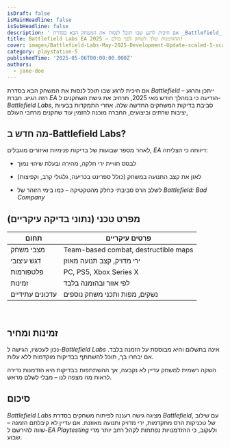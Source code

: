 ```yaml
---
isDraft: false
isMainHeadline: false
isSubHeadline: false
description: ' אם חיכית לרגע שבו תוכל לנסות את המשחק הבא בסדרת _Battlefield_ – ייתכן והרגע הזה הגיע. חברת _EA_ הודיעה כי במהלך חודש מאי 2025, תרחיב את גיש'
title: Battlefield Labs EA 2025 – ההזדמנות שלך לשחק לפני כולם!
cover: images/Battlefield-Labs-May-2025-Development-Update-scaled-1-scaled.webp
category: playstation-5
publishedTime: '2025-05-06T00:00:00.000Z'
authors:
  - jane-doe
---
```


אם חיכית לרגע שבו תוכל לנסות את המשחק הבא בסדרת _Battlefield_ – ייתכן והרגע הזה הגיע. חברת _EA_ הודיעה כי במהלך חודש מאי 2025, תרחיב את גישת השחקנים ל-_Battlefield Labs_, סביבת בדיקות המשחקים החדשה שלה. אחרי התמקדות בבעיות יציבות שרתים וביצועים, החברה מוכנה להזמין עוד שחקנים מרחבי העולם,

## **מה חדש ב-Battlefield Labs?**

לאחר מספר שבועות של בדיקות פנימיות ואיזורים מוגבלים, _EA_ דיווחה כי הצליחה:

- לבסס חוויית ירי חלקה, מהירה ובעלת שיהוי נמוך
    
- לאזן את קצב התנועה במשחק (כולל ספרינט בכריעה, גלגולי קרב, וקפיצות)
    
- לשלב הרס סביבתי כחלק מהטקטיקה – כמו בימי הזוהר של _Battlefield: Bad Company_
    

## **מפרט טכני (נתוני בדיקה עיקריים)**

| תחום | פרטים עיקריים |
| --- | --- |
| מצבי משחק | Team-based combat, destructible maps |
| דגש עיצובי | ירי מדויק, קצב תנועה מאוזן |
| פלטפורמות | PC, PS5, Xbox Series X |
| זמינות | לפי אזור ובהזמנה בלבד |
| עדכונים עתידיים | נשקים, מפות ותכני משחק נוספים |

 

## **זמינות ומחיר**

נכון לעכשיו, הגישה ל-_Battlefield Labs_ אינה בתשלום והיא מבוססת על הזמנה בלבד. אם יבחרו בך, תוכל להשתתף בבדיקות מוקדמות ללא עלות.

השקה רשמית למשחק עדיין לא נקבעה, אך ההשתתפות בבדיקות היא הזדמנות נדירה לראות מה מצפה לנו – מבלי לשלם מראש.

## **סיכום**

_Battlefield Labs_ מציגה גישה רעננה לפיתוח משחקים בסדרת _Battlefield_, עם שילוב של טכניקות הרס מתקדמות, ירי מדויק ותנועה מאוזנת. אם עדיין לא קיבלתם הזמנה – שווה להירשם ל-_EA Playtesting_ ולעקוב, כי ההזדמנויות נפתחות לקהל רחב יותר מדי שבוע.
